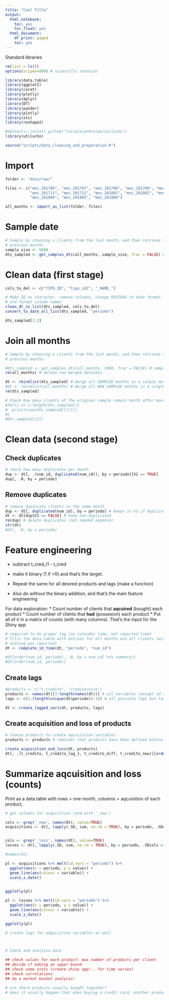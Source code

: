 ```yaml
---
title: "Cool Title"
output:
  html_notebook:
    toc: yes
    toc_float: yes
  html_document:
    df_print: paged
    toc: yes
---
```


Standard libraries
```r
rm(list = ls())
options(scipen=999) # scientific notation

library(data.table)
library(ggplot2)
library(caret)
library(plotly)
library(dplyr)
library(DT)
library(pander)
library(plotly)
library(xts)
library(reshape2)

#devtools::install_github("luisalejandrolee/utilucho")
library(utilucho)

source("scripts/data_cleaning_and_preparation.R")

```

# Import

```r
folder <- "data/raw/"

files <- c("mes_201706", "mes_201707", "mes_201708", "mes_201709", "mes_201710",
           "mes_201711", "mes_201712", "mes_201801", "mes_201802", "mes_201803",
           "mes_201804", "mes_201805", "mes_201806")

all_months <- import_as_list(folder, files)

```

# Sample date
```r
# Sample by choosing n clients from the last month, and then retrieve those for
# previous months
sample_size <- 5000
dts_sampled <- get_samples_dts(all_months, sample_size, frac = FALSE) # sample data
```

# Clean data (first stage)
```r

cols_to_del <- c("TIPO_ID", "tipo_id2", "_NAME_")

# Make ID as character, remove columns, change PERIODO to date format,
# and format column names
clean_dt_in_list(dts_sampled, cols_to_del)
convert_to_date_all_list(dts_sampled, "periodo")

```

```r
dts_sampled[1:3]
```

# Join all months

```r
# Sample by choosing n clients from the last month, and then retrieve those for
# previous months

#dts_sampled <- get_samples_dts(all_months, 1000, frac = FALSE) # sample data
rm(all_months) # delete non merged datasets

dt <- rbindlist(dts_sampled) # merge all SAMPLED months in a single data.table
#dt <- rbindlist(all_months) # merge all NON SAMPLED months in a single data.table
rm(dts_sampled)

# Check how many clients of the original sample remain month after month
#for(i in 1:length(dts_sampled)){
#  print(nrow(dts_sampled[[i]]))
#}
#dts_sampled[[2]]
```



# Clean data (second stage)
## Check duplicates
```r
# check how many duplicates per month
dup <- dt[, .(num_id, duplicated(num_id)), by = periodo][V2 == TRUE]
dup[, .N, by = periodo]
```
## Remove duplicates
```r
# remove duplicate clients in the same month
dup <- dt[, duplicated(num_id), by = periodo] # keeps in V1 if duplicated
dt <- dt[dup$V1 == FALSE] # keep non-duplicated
rm(dup) # delete duplicates (not needed anymore)
str(dt)
#dt[, .N, by = periodo]
```

# Feature engineering
* subtract t_cred_l1 - t_cred
* make it binary (1 if >0) and that's the target.

* Repeat the same for all desired products and lags (make a function)
* Also do without the binary addition, and that's the main feature engineering

For data exploration: 
* Count number of clients that **aqcuired** (bought) each product
* Count number of clients that **had** (possesion) each product
* Put all of it in a matrix of counts (with many columns). That's the input for
the Shiny app

```r
# required to do proper lag (as calendar time, not reported time)
# fills the data.table with entries for all months and all clients (with NA where
# nothing was reported)
dt <- complete_id_time(dt, "periodo", "num_id")

#dt[order(num_id, periodo), .N, by = num_id] %>% summary()
#dt[order(num_id, periodo)]
```




## Create lags

```r


#products <- c("t_credito", "crediservice")
products <- names(dt)[3:length(names(dt))] # all variables (except id and periodo)
lags <- c(1:(length(unique(dt$periodo))-1)) # all possible lags but last one

dt <- create_lagged_vars(dt, products, lags)
```
## Create acquisition and loss of products


```r
# choose products to create aqcuisition variables
products <- products # reminder that products have been defined before. Change if needed

create_acquisition_and_loss(dt, products)
dt[, .(t_credito, t_credito_lag_1, t_credito_diff, t_credito_new)][order(-t_credito_new)]
```

# Summarize aqcuisition and loss (counts)
Print as a data.table with rows = one month, columns = aqcuisition of each 
product, 
```r

# get columns for acquisition (end with '_new')

cols <- grep('_new', names(dt), value=TRUE)
acquisitions <- dt[, lapply(.SD, sum, na.rm = TRUE), by = periodo, .SDcols = cols]


cols <- grep('_loss', names(dt), value=TRUE)
losses <- dt[, lapply(.SD, sum, na.rm = TRUE), by = periodo, .SDcols = cols]

#names(dt)
```

```r

pl <- acquisitions %>% melt(id.vars = "periodo") %>%
  ggplot(aes(x = periodo, y = value)) +
  geom_line(aes(colour = variable)) +
  scale_x_date()
  

ggplotly(pl)

pl <- losses %>% melt(id.vars = "periodo") %>%
  ggplot(aes(x = periodo, y = value)) +
  geom_line(aes(colour = variable)) +
  scale_x_date()

ggplotly(pl)

```


```r



# create lags for adquisition variables as well



# Check and analyiza data

## check values for each product: max number of products per client
## decide if making an upper bound
## check some stats (create shiny app!.. for time series)
## check correlations
## do a market basket analysis!

# are there products usually bought together?
# does it usually happen that when buying a credit card, another product is always owned?

```



```r


```






















